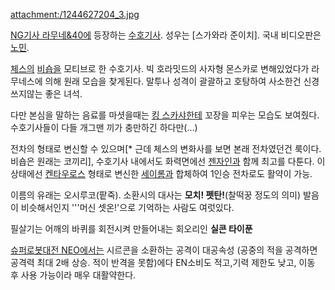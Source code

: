 attachment:/1244627204_3.jpg

[[NG기사 라무네&40]]에 등장하는 [[수호기사]]. 성우는 [스가와라 준이치]. 국내 비디오판은 [[노민]].

[[체스]]의 [[비숍]]을 모티브로 한 수호기사.
빅 호라밋드의 사자형 몬스카로 변해있었다가 라무네스에 의해 원래 모습을 찾게된다. 말투나 성격이 괄괄하고 호탕하여 사소한건 신경쓰지않는 좋은 녀석.

다만 본심을 말하는 음료를 마셧을때는 [[킹 스카샤]]한테 꼬장을 피우는 모습도 보여줬다. 수호기사들이 다들 개그맨 끼가 충만하긴 하다만(…)

전차의 형태로 변신할 수 있으며[* 근데 체스의 변화사를 보면 본래 전차였던건 룩이다.  비숍은 원래는 코끼리], 수호기사 내에서도 화력면에선 [[젠자인]]과 함께 최고를 다툰다. 이 상태에선 [[켄타우로스]] 형태로 변신한 [[세이롬]]과 합체하여 1인승 전차로도 활약이 가능.

이름의 유래는 오시루코(팥죽). 소환시의 대사는 '''모치! 펫탄!'''(찰떡꿍 정도의 의미)
발음이 비슷해서인지 '''머신 셋온!'으로 기억하는 사람도 여럿있다.

필살기는 어깨의 바퀴를 회전시켜 만들어내는 회오리인 '''실콘 타이푼'''

[[슈퍼로봇대전 NEO]]에서는 시르콘을 소환하는 공격이 대공속성 (공중의 적을 공격하면 공격력 최대 2배 상승. 적이 반격을 못함)에다 EN소비도 적고,기력 제한도 낮고, 이동 후 사용 가능이라 매우 대활약한다.
